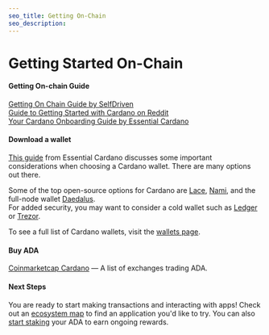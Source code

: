 ```yaml
---
seo_title: Getting On-Chain
seo_description: 
---
```


# Getting Started On-Chain

#### Getting On-chain Guide
[Getting On Chain Guide by SelfDriven](https://buildingoncardano.dev/getting-on-chain)  
[Guide to Getting Started with Cardano on Reddit](https://www.reddit.com/r/Cardano_ELI5/wiki/index/#wiki_getting_started_with_cardano)  
[Your Cardano Onboarding Guide by Essential Cardano](https://www.essentialcardano.io/article/your-cardano-onboarding-guide)

#### Download a wallet
[This guide](https://www.essentialcardano.io/article/how-to-choose-a-web3-wallet) from Essential Cardano discusses some important considerations when choosing a Cardano wallet. There are many options out there. 
  
Some of the top open-source options for Cardano are [Lace](https://www.lace.io/), [Nami](https://namiwallet.io/), and the full-node wallet [Daedalus](https://daedaluswallet.io/).  
For added security, you may want to consider a cold wallet such as [Ledger](https://www.ledger.com/) or [Trezor](https://trezor.io/).
  
To see a full list of Cardano wallets, visit the <a class="nx-text-primary-600 nx-underline nx-decoration-from-font [text-underline-position:from-font]" href="https://www.adastack.io/ecosystem/wallets">wallets page</a>.

#### Buy ADA
[Coinmarketcap Cardano](https://coinmarketcap.com/currencies/cardano/#Markets) — A list of exchanges trading ADA.

#### Next Steps
You are ready to start making transactions and interacting with apps! Check out an [ecosystem map](https://www.adastack.io/ecosystem/ecosystem_maps) to find an application you'd like to try. You can also [start staking](https://adastack.io/staking/start_staking) your ADA to earn ongoing rewards.
